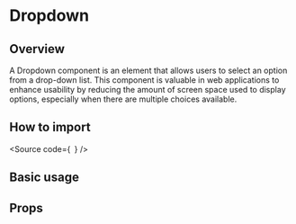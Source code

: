 

<Meta of={Stories} />

# Dropdown

## Overview

A Dropdown component is an element that allows users to select an option from a drop-down list.
This component is valuable in web applications to enhance usability by reducing the amount of
screen space used to display options, especially when there are multiple choices available.

## How to import

<Source
  code={`
`}
/>

## Basic usage

<Canvas of={Stories.Base} />

## Props

<ArgTypes of={Stories} />
